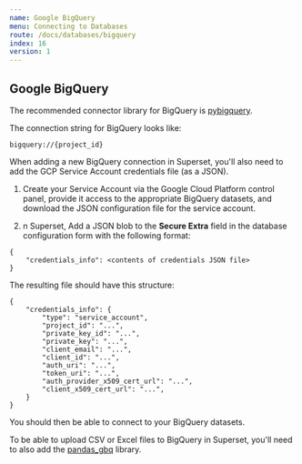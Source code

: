 ```yaml
---
name: Google BigQuery
menu: Connecting to Databases
route: /docs/databases/bigquery
index: 16
version: 1
---
```


Google BigQuery
-------------

The recommended connector library for BigQuery is [pybigquery](https://github.com/mxmzdlv/pybigquery).

The connection string for BigQuery looks like:

```
bigquery://{project_id}
```

When adding a new BigQuery connection in Superset, you'll also need to add the GCP Service Account credentials file (as a JSON).

1. Create your Service Account via the Google Cloud Platform control panel, provide it access to the appropriate BigQuery datasets, and download the JSON configuration file for the service account. 

2. n Superset, Add a JSON blob to the **Secure Extra** field in the database configuration form with the following format:

```
{
    "credentials_info": <contents of credentials JSON file>
}
```

The resulting file should have this structure:

```
{
    "credentials_info": {
        "type": "service_account",
        "project_id": "...",
        "private_key_id": "...",
        "private_key": "...",
        "client_email": "...",
        "client_id": "...",
        "auth_uri": "...",
        "token_uri": "...",
        "auth_provider_x509_cert_url": "...",
        "client_x509_cert_url": "...",
    }
}
```

You should then be able to connect to your BigQuery datasets. 

To be able to upload CSV or Excel files to BigQuery in Superset, you'll need to also add the [pandas_gbq](https://github.com/pydata/pandas-gbq) library.